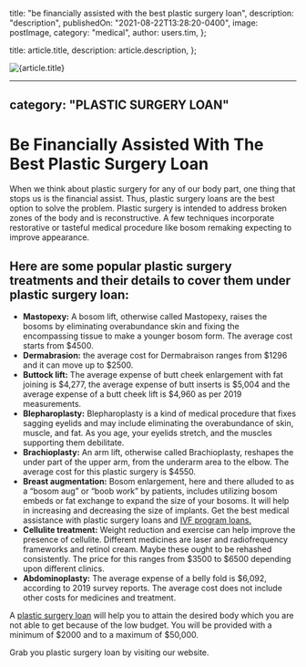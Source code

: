 
  title: "be financially assisted with the best plastic surgery loan",
  description: "description",
  publishedOn: "2021-08-22T13:28:20-0400",
  image: postImage,
  category: "medical",
  author: users.tim,
};

  title: article.title,
  description: article.description,
};


<Image src={postImage} alt={article.title} />

---

## category: "PLASTIC SURGERY LOAN"

# Be Financially Assisted With The Best Plastic Surgery Loan

When we think about plastic surgery for any of our body part, one thing that stops us is the financial assist. Thus, plastic surgery loans are the best option to solve the problem. Plastic surgery is intended to address broken zones of the body and is reconstructive. A few techniques incorporate restorative or tasteful medical procedure like bosom remaking expecting to improve appearance.

## Here are some popular plastic surgery treatments and their details to cover them under plastic surgery loan:

- **Mastopexy:** A bosom lift, otherwise called Mastopexy, raises the bosoms by eliminating overabundance skin and fixing the encompassing tissue to make a younger bosom form. The average cost starts from $4500.
- **Dermabrasion:** the average cost for Dermabraison ranges from $1296 and it can move up to $2500.
- **Buttock lift:** The average expense of butt cheek enlargement with fat joining is $4,277, the average expense of butt inserts is $5,004 and the average expense of a butt cheek lift is $4,960 as per 2019 measurements.
- **Blepharoplasty:** Blepharoplasty is a kind of medical procedure that fixes sagging eyelids and may include eliminating the overabundance of skin, muscle, and fat. As you age, your eyelids stretch, and the muscles supporting them debilitate.
- **Brachioplasty:** An arm lift, otherwise called Brachioplasty, reshapes the under part of the upper arm, from the underarm area to the elbow. The average cost for this plastic surgery is $4550.
- **Breast augmentation:** Bosom enlargement, here and there alluded to as a “bosom aug” or “boob work” by patients, includes utilizing bosom embeds or fat exchange to expand the size of your bosoms. It will help in increasing and decreasing the size of implants. Get the best medical assistance with plastic surgery loans and [IVF program loans.](https://medical.tlc.com.au/ivf-programs/)
- **Cellulite treatment:** Weight reduction and exercise can help improve the presence of cellulite. Different medicines are laser and radiofrequency frameworks and retinol cream. Maybe these ought to be rehashed consistently. The price for this ranges from $3500 to $6500 depending upon different clinics.
- **Abdominoplasty:** The average expense of a belly fold is $6,092, according to 2019 survey reports. The average cost does not include other costs for medicines and treatment.

A [plastic surgery loan](https://medical.tlc.com.au/plastic-surgery/) will help you to attain the desired body which you are not able to get because of the low budget. You will be provided with a minimum of $2000 and to a maximum of $50,000.

Grab you plastic surgery loan by visiting our website.
